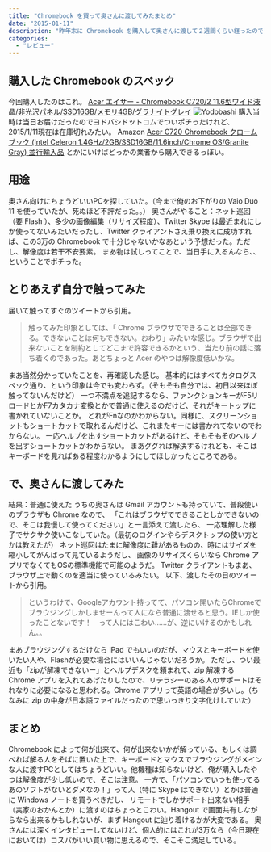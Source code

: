 ```yaml
---
title: "Chromebook を買って奥さんに渡してみたまとめ"
date: "2015-01-11"
description: "昨年末に Chromebook を購入して奥さんに渡して２週間くらい経ったので、感想をまとめてみた。"
categories:
  - "レビュー"
---
```


## 購入した Chromebook のスペック

今回購入したのはこれ。
[Acer エイサー - Chromebook C720/2 11.6型ワイド液晶/非光沢パネル/SSD16GB/メモリ4GB/グラナイトグレイ](https://www.yodobashi.com/ec/product/100000001002581035/index.html) <img src="/static/images/100000001002581035_10204.webp" alt="Yodobashi" /> 購入当時は当日お届けだったのでヨドバシドットコムでついポチったけれど、2015/1/11現在は在庫切れみたい。
Amazon [Acer C720 Chromebook クロームブック (Intel Celeron 1.4GHz/2GB/SSD16GB/11.6inch/Chrome OS/Granite Gray) 並行輸入品](https://www.amazon.co.jp/gp/product/B00FNPD1VW/ref=as_li_ss_tl?ie=UTF8&camp=247&creative=7399&creativeASIN=B00FNPD1VW&linkCode=as2&tag=gunjobiyori-22) とかにいけばどっかの業者から購入できるっぽい。

## 用途

奥さん向けにちょうどいいPCを探していた。（今まで俺のお下がりの Vaio Duo 11 を使っていたが、死ぬほど不評だった。。） 奥さんがやること：ネット巡回（要 Flash ）、多少の画像編集（リサイズ程度）、Twitter Skype は最近まれにしか使ってないみたいだったし、Twitter クライアントさえ乗り換えに成功すれば、この3万の Chromebook で十分じゃないかなあという予想だった。ただし、解像度は若干不安要素。
まあ物は試しってことで、当日手に入るんなら、、ということでポチった。

## とりあえず自分で触ってみた

届いて触ってすぐのツイートから引用。

> 触ってみた印象としては、「 Chrome ブラウザでできることは全部できる。できないことは何もできない。おわり」みたいな感じ。ブラウザで出来ないことを制約としてどこまで許容できるかという、当たり前の話に落ち着くのであった。あとちょっと Acer のやつは解像度低いかな。

まあ当然分かっていたことを、再確認した感じ。
基本的にはすべてカタログスペック通り、という印象は今でも変わらず。（そもそも自分では、初日以来ほぼ触ってないんだけど） 一つ不満点を追記するなら、ファンクションキーがF5リロードとかF7カタカナ変換とかで普通に使えるのだけど、それがキートップに書かれていないことか。
どれがFnなのかわからない。同様に、スクリーンショットもショートカットで取れるんだけど、これまたキーには書かれてないのでわからない。
一応ヘルプを出すショートカットがあるけど、そもそもそのヘルプを出すショートカットがわからない。
まあググれば解決するけれども、そこはキーボードを見ればある程度わかるようにしてほしかったところである。

## で、奥さんに渡してみた

結果：普通に使えた うちの奥さんは Gmail アカウントも持っていて、普段使いのブラウザも Chrome なので、 「これはブラウザでできることしかできないので、そこは我慢して使ってください」と一言添えて渡したら、 一応理解した様子でサクサク使いこなしていた。（最初のログインやらデスクトップの使い方とかは教えたが） ネット巡回はたまに解像度に難があるものの、時にはサイズを縮小してがんばって見ているようだし、 画像のリサイズくらいなら Chrome アプリでなくてもOSの標準機能で可能のようだ。
Twitter クライアントもまあ、ブラウザ上で動くのを適当に使っているみたい。
以下、渡したその日のツイートから引用。

> というわけで、Googleアカウント持ってて、パソコン開いたらChromeでブラウジングしかしませーんって人になら普通に渡せると思う。IEしか使ったことないです！　って人にはこわい……が、逆にいけるのかもしれん。。

まあブラウジングするだけなら iPad でもいいのだが、マウスとキーボードを使いたい人や、Flashが必要な場合にはいいんじゃないだろうか。
ただし、つい最近も「zipが解凍できないー」とヘルプデスクを頼まれて、zip 解凍する Chrome アプリを入れてあげたりしたので、リテラシーのある人のサポートはそれなりに必要になると思われる。Chrome アプリって英語の場合が多いし。（ちなみに zip の中身が日本語ファイルだったので思いっきり文字化けしていた）

## まとめ

Chromebook によって何が出来て、何が出来ないかが解っている、もしくは調べれば解る人をそばに置いた上で、キーボードとマウスでブラウジングがメインな人に渡すPCとしてはちょうどいい。他機種は知らないけど、俺が購入したやつは解像度が少し低いので、そこは注意。
一方で、「パソコンでいつも使ってるあのソフトがないとダメなの！」って人（特に Skype はできない）とかは普通に Windows ノートを買うべきだし、 リモートでしかサポート出来ない相手（実家のおかんとか）に渡すのはちょっとこわい。Hangout で画面共有しながらなら出来るかもしれないが、まず Hangout に辿り着けるかが大変である。
奥さんには深くインタビューしてないけど、個人的にはこれが3万なら（今日現在においては）コスパがいい買い物に思えるので、そこそこ満足している。
